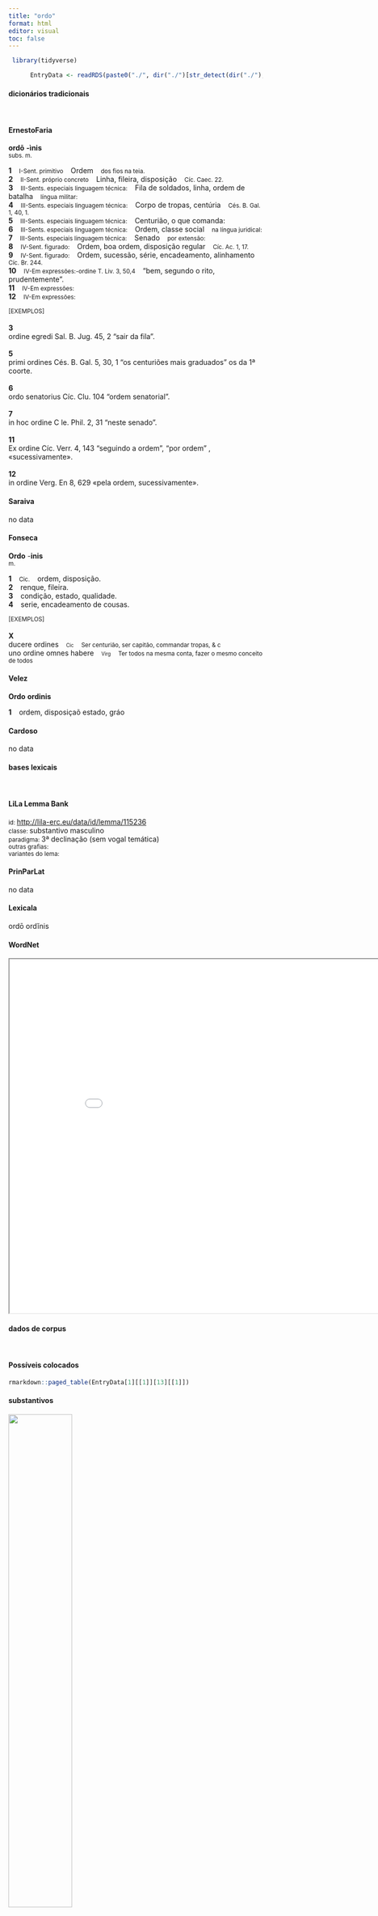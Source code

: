 ```yaml
---
title: "ordo"
format: html
editor: visual
toc: false
---
```



```r
 library(tidyverse) 

      EntryData <- readRDS(paste0("./", dir("./")[str_detect(dir("./"), "_xx111-114-100-111xx_.rds")]))

```


#### dicionários tradicionais

&emsp;




::: panel-tabset

#### ErnestoFaria

<b>ordō</b> <b>-ìnis</b> <br> <small>subs. m.</small> <br> <small></small>   <p> <b>1</b> &ensp; <small>I-Sent. primitivo</small> &ensp; Ordem &ensp; <small>dos fios na teia.</small> <br> <b>2</b> &ensp; <small>II-Sent. próprio concreto</small> &ensp; Linha, fileira, disposição &ensp; <small>Cíc. Caec. 22.</small> <br> <b>3</b> &ensp; <small>III-Sents. especiais linguagem técnica:</small> &ensp; Fila de soldados, linha, ordem de batalha &ensp; <small>língua militar:</small> <br> <b>4</b> &ensp; <small>III-Sents. especiais linguagem técnica:</small> &ensp; Corpo de tropas, centúria &ensp; <small>Cés. B. Gal. 1, 40, 1.</small> <br> <b>5</b> &ensp; <small>III-Sents. especiais linguagem técnica:</small> &ensp; Centurião, o que comanda: &ensp; <small></small> <br> <b>6</b> &ensp; <small>III-Sents. especiais linguagem técnica:</small> &ensp; Ordem, classe social &ensp; <small>na língua juridical:</small> <br> <b>7</b> &ensp; <small>III-Sents. especiais linguagem técnica:</small> &ensp; Senado &ensp; <small>por extensão:</small> <br> <b>8</b> &ensp; <small>IV-Sent. figurado:</small> &ensp; Ordem, boa ordem, disposição regular &ensp; <small>Cíc. Ac. 1, 17.</small> <br> <b>9</b> &ensp; <small>IV-Sent. figurado:</small> &ensp; Ordem, sucessão, série, encadeamento, alinhamento &ensp; <small>Cíc. Br. 244.</small> <br> <b>10</b> &ensp; <small>IV-Em expressões:-ordine T. Liv. 3, 50,4</small> &ensp; “bem, segundo o rito, prudentemente”. &ensp; <small></small> <br> <b>11</b> &ensp; <small>IV-Em expressões:</small> &ensp; <small></small> <br> <b>12</b> &ensp; <small>IV-Em expressões:</small> &ensp; <small></small> </p>   <p><small>[EXEMPLOS]</small><br> <br><b>3</b><br>ordine egredi Sal. B. Jug. 45, 2 “sair da fila”. <br> <br><b>5</b><br>primi ordines Cés. B. Gal. 5, 30, 1 “os centuriões mais graduados” os da 1ª coorte. <br> <br><b>6</b><br>ordo senatorius Cíc. Clu. 104 “ordem senatorial”. <br> <br><b>7</b><br>in hoc ordine C le. Phil. 2, 31 “neste senado”. <br> <br><b>11</b><br>Ex ordine Cíc. Verr. 4, 143 “seguindo a ordem”, “por ordem” , «sucessivamente». <br> <br><b>12</b><br>in ordine Verg. En 8, 629 «pela ordem, sucessivamente». </p>




#### Saraiva

no data




#### Fonseca

<b>Ordo</b> -<b>inis</b> <br> <small>m.</small>   <p> <b>1</b> &ensp; <small>Cic.</small> &ensp; ordem, disposição. <br> <b>2</b> &ensp; renque, fileira. <br> <b>3</b> &ensp; condição, estado, qualidade. <br> <b>4</b> &ensp; serie, encadeamento de cousas. </p>   <p><small>[EXEMPLOS]</small><br> <br><b>X</b><br>ducere ordines &ensp; <small><small>Cic</small></small> &ensp; <small>Ser centurião, ser capitão, commandar tropas, & c</small> <br> uno ordine omnes habere &ensp; <small><small>Virg</small></small> &ensp; <small>Ter todos na mesma conta, fazer o mesmo conceito de todos</small> </p>




#### Velez

<b>Ordo</b> <b>ordinis</b>   <p> <b>1</b> &ensp; ordem, disposiçaõ estado, gráo </p>




#### Cardoso

no data


:::



#### bases lexicais

&emsp;






::: panel-tabset

#### LiLa Lemma Bank

<small> id: </small> <a href=' http://lila-erc.eu/data/id/lemma/115236 ' target="_blank"> http://lila-erc.eu/data/id/lemma/115236 </a> <br>
<small> classe: </small> substantivo masculino   <br>
<small> paradigma: </small> 3ª declinação (sem vogal temática) <br>
<small> outras grafias: </small>  <br>
<small> variantes do lema: </small>  <br>





#### PrinParLat

no data




#### Lexicala

ordō 
 ordĭnis




#### WordNet

<iframe width='900' height='700' src='Media/Tree__xx111-114-100-111xx__sem_type_lexemes_pt.html'>

</iframe>


:::



#### dados de corpus

&emsp;




::: panel-tabset

#### Possíveis colocados

```r

rmarkdown::paged_table(EntryData[1][[1]][13][[1]])

```


#### substantivos

![](./Media/wordcloud__xx111-114-100-111xx__BY_collocate_scoreSUBST.webp){width=50% fig-alt='This chart plots collocate by scoreSUBST, for the headword ordo here are all the values plotted: collocate: equester; scoreSUBST: 0. collocate: amplus; scoreSUBST: 0. collocate: longus; scoreSUBST: 0. collocate: dignitas; scoreSUBST: 2. collocate: hic; scoreSUBST: 0. collocate: totus; scoreSUBST: 0. collocate: omnis; scoreSUBST: 0. collocate: populus; scoreSUBST: 2. collocate: homo; scoreSUBST: 2. collocate: atque; scoreSUBST: 0'}




#### adjetivos

![](./Media/wordcloud__xx111-114-100-111xx__BY_collocate_scoreADJ.webp){width=50% fig-alt='This chart plots collocate by scoreADJ, for the headword ordo here are all the values plotted: collocate: equester; scoreADJ: 3. collocate: amplus; scoreADJ: 2. collocate: longus; scoreADJ: 2. collocate: dignitas; scoreADJ: 0. collocate: hic; scoreADJ: 0. collocate: totus; scoreADJ: 0. collocate: omnis; scoreADJ: 0. collocate: populus; scoreADJ: 0. collocate: homo; scoreADJ: 0. collocate: atque; scoreADJ: 0'}




#### verbos

![](./Media/wordcloud__xx111-114-100-111xx__BY_collocate_scoreVERBO.webp){width=50% fig-alt='This chart plots collocate by scoreVERBO, for the headword ordo here are all the values plotted: collocate: equester; scoreVERBO: 0. collocate: amplus; scoreVERBO: 0. collocate: longus; scoreVERBO: 0. collocate: dignitas; scoreVERBO: 0. collocate: hic; scoreVERBO: 0. collocate: totus; scoreVERBO: 0. collocate: omnis; scoreVERBO: 0. collocate: populus; scoreVERBO: 0. collocate: homo; scoreVERBO: 0. collocate: atque; scoreVERBO: 0'}




#### advérbios

![](./Media/wordcloud__xx111-114-100-111xx__BY_collocate_scoreADV.webp){width=50% fig-alt='This chart plots collocate by scoreADV, for the headword ordo here are all the values plotted: collocate: equester; scoreADV: 0. collocate: amplus; scoreADV: 0. collocate: longus; scoreADV: 0. collocate: dignitas; scoreADV: 0. collocate: hic; scoreADV: 0. collocate: totus; scoreADV: 0. collocate: omnis; scoreADV: 0. collocate: populus; scoreADV: 0. collocate: homo; scoreADV: 0. collocate: atque; scoreADV: 0'}




#### preposições e conjunções

![](./Media/wordcloud__xx111-114-100-111xx__BY_collocate_scoreFUNC.webp){width=50% fig-alt='This chart plots collocate by scoreFUNC, for the headword ordo here are all the values plotted: collocate: equester; scoreFUNC: 0. collocate: amplus; scoreFUNC: 0. collocate: longus; scoreFUNC: 0. collocate: dignitas; scoreFUNC: 0. collocate: hic; scoreFUNC: 0. collocate: totus; scoreFUNC: 0. collocate: omnis; scoreFUNC: 0. collocate: populus; scoreFUNC: 0. collocate: homo; scoreFUNC: 0. collocate: atque; scoreFUNC: 0'}


:::



::: panel-tabset

#### ExemplosTraduzidos

<p> omnia uitia contra naturam pugnant omnia debitum <b>ordinem</b> deserunt <br> <small> Sen.Ep.122.5 <br> Todos os vícios lutam contra a natureza, todos abandonam a ordem devida. <small> [JDD] </small> </small> </p>
; <p> omnes <b>ordines</b> ad conseruandam rem publicam mente uoluntate uoce consentiunt <br> <small> Cic.Catil.4.18.6 <br> Todas as classes concordam com a mente, com a vontade, com a voz para salvar a república. <small> [JDD] </small> </small> </p>
; <p> idem uolunt omnes <b>ordines</b> eodem incumbunt municipia coloniae cuncta Italia <br> <small> Cic.Phil.6.18.10 <br> O mesmo querem todas as ordens, no mesmo estão empenhados os municípios, as colônias, toda a Itália. <small> [JDD] </small> </small> </p>
; <p> et cum uniuerso populo Romano tum uero equestri <b>ordini</b> longe carissimus <br> <small> Cic.Rab.Perd.39 <br> E ele é de longe o mais caro não só a todo o povo romano, mas também à ordem equestre. <small> [JDD] </small> </small> </p>
; <p> et multi hoc idem ex omni <b>ordine</b> atque ex omni aetate fecerunt <br> <small> Cic.Cael.12 <br> E muitos de toda classe  e de toda idade fizeram o mesmo. <small> [JDD] </small> </small> </p>
; <p> quid de tribunis aerariis ceterorumque <b>ordinum</b> omnium hominibus qui tum arma pro communi libertate ceperunt <br> <small> Cic.Rab.Perd.27 <br> E dos tribunos do erário e de todas as pessoas das demais ordens que na época pegaram em armas em defesa da liberdade comum? <small> [JDD] </small> </small> </p>
; <p> me cum dico leue est senatorem populi Romani si non inuitarunt honorem debitum detraxerunt non homini sed <b>ordini</b> <br> <small> Cic.Ver.2.4.25.10 <br> Quando eu digo “a mim”, é sem importância: se não convidaram a um senador do povo romano, eles denegaram a honra devida não ao homem, mas ao cargo. <small> [JDD] </small> </small> </p>
; <p> moneo praedicosque id quod intellego tempus hoc uobis diuinitus datum esse ut odio inuidia infamia turpitudine totum <b>ordinem</b> liberetis <br> <small> Cic.Ver.1.43 <br> Eu vos aconselho e vos previno o que eu percebo: vos foi concedida essa ocasião da parte dos deuses para que livreis a vossa classe inteira do ódio, infâmia e torpeza. <small> [JDD] </small> </small> </p>
; <p> L. Pisonis amplissimi uiri praeclara uox a te non solum in hoc <b>ordine</b> Pansa sed etiam in contione iure laudata est <br> <small> Cic.Phil.12.14.6 <br> Por ti, Pansa, foi elogiada com razão, não só neste congresso, mas também numa assembléia do povo, a ilustre fala do magnífico homem Lúcio Pisão. <small> [JDD] </small> </small> </p>
; <p> causa pendet ex causa priuata ac publica longus <b>ordo</b> rerum trahit ideo fortiter omne patiendum est quia non ut putamus incidunt cuncta sed ueniunt <br> <small> Sen.Prov.5.7 <br> A causa depende da causa; uma longa ordem das coisas arrasta consigo assuntos privados e públicos. Por isso é preciso suportar corajosamente qualquer coisa, porque não sobrevêm todas, como pensamos, mas vão chegando. <small> [JDD] </small> </small> </p>
; <p> retinenda est igitur nobis constantia grauitas perseuerantia repetenda uetus illa seueritas si quidem auctoritas senatus decus honestatem laudem dignitatemque desiderat quibus rebus hic <b>ordo</b> caruit nimium diu <br> <small> Cic.Phil.7.14.12 <br> Nós devemos, portanto, manter a constância, a gravidade, a perseverância; devemos retomar aquela antiga seriedade, visto que a autoridade do senado sente falta do decoro, da honra, do louvor e da dignidade, e dessas coisas este congresso tem carecido faz demasiado tempo. <small> [JDD] </small> </small> </p>





#### Frequência por autor

![](./Media/barchart__xx111-114-100-111xx__lemma_BY_author_Frequencies.webp){width=50% fig-alt='This charts plots the frequency of lemma by author_Frequencies. The Suetonius subcorpus registers the highest normalized frequency, with the value of 22.05 and an absolute frequency of 2. The Cicero subcorpus follows, with a normalized frequency of 7.04 and an absolute frequency of 113. the subcorpus with the least normalized frequency is Ovidius with the normalized value of 0 and an absolute freqeuncy of 0. here are all the values: subcorpus: Caesar ; normalized frequency: 13 ; absolute frequency: 4.90973638492333. subcorpus: Cicero ; normalized frequency: 113 ; absolute frequency: 7.03944581495602. subcorpus: Horatius ; normalized frequency: 1 ; absolute frequency: 0.888020602077968. subcorpus: Ovidius ; normalized frequency: 0 ; absolute frequency: 0. subcorpus: Phaedrus ; normalized frequency: 0 ; absolute frequency: 0. subcorpus: Sallustius ; normalized frequency: 7 ; absolute frequency: 6.49290418328541. subcorpus: Seneca ; normalized frequency: 11 ; absolute frequency: 2.05296653664545. subcorpus: Suetonius ; normalized frequency: 2 ; absolute frequency: 22.0507166482911. subcorpus: Tacitus ; normalized frequency: 0 ; absolute frequency: 0. subcorpus: Vergilius ; normalized frequency: 3 ; absolute frequency: 5.79150579150579. subcorpus: Hieronymus ; normalized frequency: 0 ; absolute frequency: 0'}




#### Frequência por gênero

![](./Media/barchart__xx111-114-100-111xx__lemma_BY_genre_Frequencies.webp){width=50% fig-alt='This charts plots the frequency of lemma by genre_Frequencies. The Prosa.oratória subcorpus registers the highest normalized frequency, with the value of 8.93 and an absolute frequency of 93. The Poesia.trágica subcorpus follows, with a normalized frequency of 2.61 and an absolute frequency of 3. the subcorpus with the least normalized frequency is Poesia.didática with the normalized value of 0 and an absolute freqeuncy of 0. here are all the values: subcorpus: Prosa.histórica ; normalized frequency: 22 ; absolute frequency: 5.35553445799557. subcorpus: Prosa.filosófica ; normalized frequency: 15 ; absolute frequency: 2.47112897645838. subcorpus: Prosa.oratória ; normalized frequency: 93 ; absolute frequency: 8.92917150730176. subcorpus: Prosa.epistolográfica ; normalized frequency: 13 ; absolute frequency: 3.4447123665174. subcorpus: Poesia.lírica ; normalized frequency: 1 ; absolute frequency: 0.84125515268781. subcorpus: Poesia.didática ; normalized frequency: 0 ; absolute frequency: 0. subcorpus: Poesia.trágica ; normalized frequency: 3 ; absolute frequency: 2.60597637248089. subcorpus: Poesia.épica ; normalized frequency: 3 ; absolute frequency: 5.79150579150579. subcorpus: Prosa.ficcional ; normalized frequency: 0 ; absolute frequency: 0'}




#### Frequência por século

![](./Media/barchart__xx111-114-100-111xx__lemma_BY_period_Frequencies.webp){width=50% fig-alt='This charts plots the frequency of lemma by period_Frequencies. The I.a.C. subcorpus registers the highest normalized frequency, with the value of 6.38 and an absolute frequency of 137. The I.d.C. subcorpus follows, with a normalized frequency of 1.68 and an absolute frequency of 11. the subcorpus with the least normalized frequency is IV.d.C. with the normalized value of 0 and an absolute freqeuncy of 0. here are all the values: subcorpus: I.a.C. ; normalized frequency: 137 ; absolute frequency: 6.37654177333023. subcorpus: I.d.C. ; normalized frequency: 11 ; absolute frequency: 1.68272908061802. subcorpus: II.d.C. ; normalized frequency: 2 ; absolute frequency: 5.23560209424084. subcorpus: IV.d.C. ; normalized frequency: 0 ; absolute frequency: 0'}


:::

